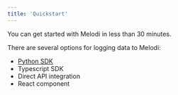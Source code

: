 ```yaml
---
title: 'Quickstart'
---
```


You can get started with Melodi in less than 30 minutes.

There are several options for logging data to Melodi:
* [Python SDK](api-reference/python-sdk.mdx)
* Typescript SDK
* Direct API integration
* React component

